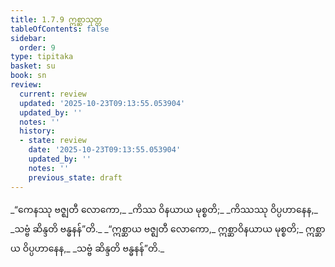 ```yaml
---
title: 1.7.9 ဣစ္ဆာသုတ္တ
tableOfContents: false
sidebar:
  order: 9
type: tipitaka
basket: su
book: sn
review:
  current: review
  updated: '2025-10-23T09:13:55.053904'
  updated_by: ''
  notes: ''
  history:
  - state: review
    date: '2025-10-23T09:13:55.053904'
    updated_by: ''
    notes: ''
    previous_state: draft
---
```



<ReviewStatus review={frontmatter.review} showDetails={true} />

<HypothesisAnnotation frontmatter={frontmatter} />

<DynamicBreadcrumb />

<Division number="69" book="sn" e="ch" v="18" p="289">

<Paragraph number="327" type="verses" book="sn">
_“ကေနဿု ဗဇ္ဈတီ လောကော,_  
_ကိဿ ဝိနယာယ မုစ္စတိ;_  
_ကိဿဿု ဝိပ္ပဟာနေန,_  
_သဗ္ဗံ ဆိန္ဒတိ ဗန္ဓနန်”တိ._  

</Paragraph>

<Paragraph number="328" book="sn">
_“ဣစ္ဆာယ ဗဇ္ဈတီ လောကော,_  
ဣစ္ဆာဝိနယာယ မုစ္စတိ;_  
ဣစ္ဆာယ ဝိပ္ပဟာနေန,_  
_သဗ္ဗံ ဆိန္ဒတိ ဗန္ဓနန်”တိ._
</Paragraph>
</Division>